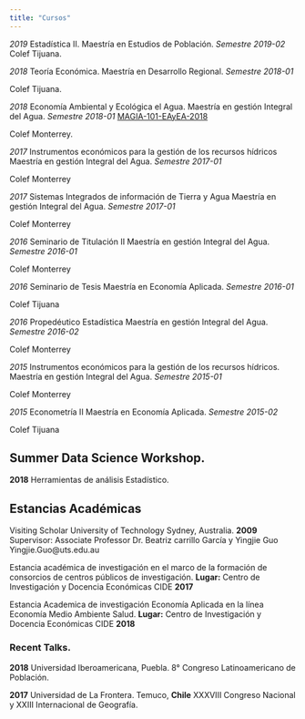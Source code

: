 ```yaml
---
title: "Cursos"
---
```


*2019* Estadística II. Maestría en Estudios de Población. 
*Semestre 2019-02*  
Colef Tijuana.

*2018* Teoría Económica.  Maestría en Desarrollo Regional.       *Semestre 2018-01* 

Colef Tijuana.

*2018* Economía Ambiental y Ecológica el Agua. 
Maestría en gestión Integral del Agua. *Semestre 2018-01*
[MAGIA-101-EAyEA-2018]()  

Colef Monterrey.


*2017* Instrumentos económicos para la gestión de los recursos hídricos
Maestría en gestión Integral del Agua. *Semestre 2017-01*

Colef Monterrey

*2017* Sistemas Integrados de información de Tierra y Agua
Maestría en gestión Integral del Agua. *Semestre 2017-01*

Colef Monterrey

*2016* Seminario de Titulación II
Maestría en gestión Integral del Agua. *Semestre 2016-01*

Colef Monterrey

*2016* Seminario de Tesis
Maestría en Economía Aplicada.         *Semestre 2016-01*

Colef Tijuana

*2016* Propedéutico Estadística
Maestría en gestión Integral del Agua. *Semestre 2016-02*

Colef Monterrey


*2015* Instrumentos económicos para la gestión de los recursos hídricos.
Maestría en gestión Integral del Agua. *Semestre 2015-01*

Colef Monterrey


*2015* Econometría II
Maestría en Economía Aplicada.         *Semestre 2015-02*

Colef Tijuana



## Summer Data Science Workshop.

**2018**  Herramientas de análisis Estadístico.



## Estancias Académicas

Visiting Scholar
University of Technology Sydney, Australia. **2009**
Supervisor: Associate Professor Dr. Beatriz carrillo García y Yingjie Guo
Yingjie.Guo@uts.edu.au  

Estancia académica de investigación en el marco de la formación de consorcios  de centros públicos de investigación.
**Lugar:** Centro de Investigación y Docencia Económicas CIDE **2017**

Estancia Academica de investigación Economía Aplicada en la línea Economía Medio Ambiente Salud. 
**Lugar:** Centro de Investigación y Docencia Económicas CIDE **2018**


### Recent Talks.

**2018** Universidad Iberoamericana, Puebla.
8° Congreso Latinoamericano de Población. 



**2017**  Universidad de La Frontera. Temuco, **Chile**
XXXVIII Congreso Nacional y XXIII Internacional de Geografía.





